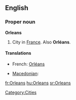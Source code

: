 ==English==

===Proper noun===
{{wikipedia}}
'''Orleans'''

# City in [[France]].  Also '''Orléans'''.

====Translations====
{{trans-top|a city in France}}
* French: [[Orléans]]
{{trans-mid}}
* [[Macedonian]]: {{t|mk|Орлеан|m|tr=Orleán|sc=Cyrl}}
{{trans-bottom}}

[[Category:Cities]]

[[fr:Orleans]]
[[hu:Orleans]]
[[sr:Orleans]]